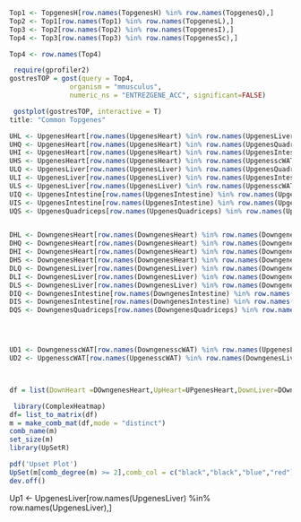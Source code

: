 ```r

Top1 <- TopgenesH[row.names(TopgenesH) %in% row.names(TopgenesQ),]
Top2 <- Top1[row.names(Top1) %in% row.names(TopgenesL),]
Top3 <- Top2[row.names(Top2) %in% row.names(TopgenesI),]
Top4 <- Top3[row.names(Top3) %in% row.names(TopgenesSc),]

Top4 <- row.names(Top4)

 require(gprofiler2)
gostresTOP = gost(query = Top4,
               organism = "mmusculus",
               numeric_ns = "ENTREZGENE_ACC", significant=FALSE)

 gostplot(gostresTOP, interactive = T)
title: "Common Topgenes"

```

```r
UHL <- UpgenesHeart[row.names(UpgenesHeart) %in% row.names(UpgenesLiver),]
UHQ <- UpgenesHeart[row.names(UpgenesHeart) %in% row.names(UpgenesQuadriceps),]
UHI <- UpgenesHeart[row.names(UpgenesHeart) %in% row.names(UpgenesIntestine),]
UHS <- UpgenesHeart[row.names(UpgenesHeart) %in% row.names(UpgenesscWAT),]
ULQ <- UpgenesLiver[row.names(UpgenesLiver) %in% row.names(UpgenesQuadriceps),]
ULI <- UpgenesLiver[row.names(UpgenesLiver) %in% row.names(UpgenesIntestine),]
ULS <- UpgenesLiver[row.names(UpgenesLiver) %in% row.names(UpgenesscWAT),]
UIQ <- UpgenesIntestine[row.names(UpgenesIntestine) %in% row.names(UpgenesQuadriceps),]
UIS <- UpgenesIntestine[row.names(UpgenesIntestine) %in% row.names(UpgenesscWAT),]
UQS <- UpgenesQuadriceps[row.names(UpgenesQuadriceps) %in% row.names(UpgenesscWAT),]


DHL <- DowngenesHeart[row.names(DowngenesHeart) %in% row.names(DowngenesLiver),]
DHQ <- DowngenesHeart[row.names(DowngenesHeart) %in% row.names(DowngenesQuadriceps),]
DHI <- DowngenesHeart[row.names(DowngenesHeart) %in% row.names(DowngenesIntestine),]
DHS <- DowngenesHeart[row.names(DowngenesHeart) %in% row.names(DowngenesscWAT),]
DLQ <- DowngenesLiver[row.names(DowngenesLiver) %in% row.names(DowngenesQuadriceps),]
DLI <- DowngenesLiver[row.names(DowngenesLiver) %in% row.names(DowngenesIntestine),]
DLS <- DowngenesLiver[row.names(DowngenesLiver) %in% row.names(DowngenesscWAT),]
DIQ <- DowngenesIntestine[row.names(DowngenesIntestine) %in% row.names(DowngenesQuadriceps),]
DIS <- DowngenesIntestine[row.names(DowngenesIntestine) %in% row.names(DowngenesscWAT),]
DQS <- DowngenesQuadriceps[row.names(DowngenesQuadriceps) %in% row.names(DowngenesscWAT),]




UD1 <- DowngenesscWAT[row.names(DowngenesscWAT) %in% row.names(UpgenesLiver),]
UD2 <- UpgenesscWAT[row.names(UpgenesscWAT) %in% row.names(DowngenesLiver),]



df = list(DownHeart =DOwngenesHeart,UpHeart=UPgenesHeart,DownLiver=DOwngenesLiver,UpLiver=UPgenesLiver,DownQuadriceps=DOwngenesQuadriceps,UpQuadrices=UPgenesQuadriceps,DownScWAT=DOwngenesscWAT,UpScWAT=UPgenesscWAT,DownIntestine=DOwngenesIntestine,UpIntestine=UPgenesIntestine)

 library(ComplexHeatmap)
df= list_to_matrix(df)
m = make_comb_mat(df,mode = "distinct")
comb_name(m)
set_size(m)
library(UpSetR)

pdf('Upset Plot')
UpSet(m[comb_degree(m) >= 2],comb_col = c("black","black","blue","red")[comb_degree(m)], comb_order = order(comb_size(m [comb_degree(m) >= 2])),top_annotation = upset_top_annotation(m [comb_degree(m) >= 2], add_numbers = TRUE),  right_annotation = upset_right_annotation(m [comb_degree(m) >= 2], add_numbers = TRUE))
dev.off()
```





Up1 <-  UpgenesLiver[row.names(UpgenesLiver) %in% row.names(UpgenesLiver),]

